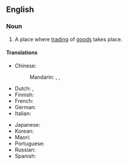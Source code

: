 ==English==
{{wikipedia}}

===Noun===
{{en-noun}}

# A place where [[trading]] of [[goods]] takes place.
#: {{ux|en|He runs a small '''trading post''' in the vicinity of New Hampshire.}}

====Translations====
{{trans-top|place where trading of goods takes place}}
* Chinese:
*: Mandarin: {{t|cmn|貿易站|sc=Hani}}, {{t|cmn|贸易站|tr=màoyìzhàn|sc=Hani}}, {{t|cmn|交易站|tr=jiāoyìzhàn|sc=Hani}}
* Dutch: {{t+|nl|handelspost|c}}, {{t|nl|handelsplaats|m|f}}
* Finnish: {{t+|fi|kauppapaikka}}
* French: {{t+|fr|comptoir|m}}
* German: {{t-needed|de}}
* Italian: {{t|it|base commerciale|f}}
{{trans-mid}}
* Japanese: {{t-needed|ja}}
* Korean: {{t-needed|ko}}
* Maori: {{t|mi|wharehokohoko}}
* Portuguese: {{t|pt|[[entreposto]] [[comercial]]|m}}
* Russian: {{t-needed|ru}}
* Spanish: {{t|es|puesto comercial|m}}
{{trans-bottom}}